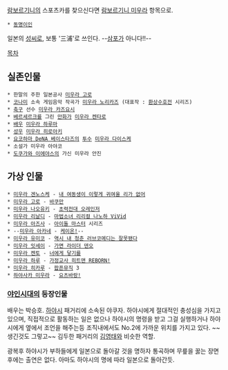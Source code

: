 [[람보르기니]]의 스포츠카를 찾으신다면 [[람보르기니 미우라]] 항목으로.

 * [[동명이인]]

일본의 [[성씨]]로, 보통 '三浦'로 쓰인다. --[[삼포 가는 길|삼포]]가 아니다!!--

[[목차]]


== 실존인물 ==
 * 한말의 주한 일본공사 [[미우라 고로]]
 * [[코나미]] 소속 게임음악 작곡가 [[미우라 노리카즈]] (대표작 : [[환상수호전]] 시리즈)
 * [[축구]] 선수 [[미우라 카즈요시]]
 * [[베르세르크]]를 그린 [[만화가]] [[미우라 켄타로]]
 * [[배우]] [[미우라 하루마]]
 * [[성우]] [[미우라 히로아키]]
 * [[요코하마 DeNA 베이스타즈]]의 [[투수]] [[미우라 다이스케]] 
 * 소설가 미우라 아야코
 * [[도쿠가와 이에야스]]의 가신 미우라 안진
== 가상 인물 ==
 * [[미우라 겐노스케]] - [[내 여동생이 이렇게 귀여울 리가 없어]]
 * [[미우라 고로]] - [[바쿠만]]
 * [[미우라 나오유키]] - [[초력전대 오레인저]]
 * [[미우라 리날디]] - [[마법소녀 리리컬 나노하 ViVid]]
 * [[미우라 아즈사]] - [[아이돌 마스터]] 시리즈
 * --[[미우라 아카네]] - [[케이온!]]--
 * [[미우라 유미코]] - [[역시 내 청춘 러브코메디는 잘못됐다]]
 * [[미우라 잇세이]] - [[가면 라이더 덴오]]
 * [[미우라 켄토]] - [[너에게 닿기를]]
 * [[미우라 하루]] - [[가정교사 히트맨 REBORN!]]
 * [[미우라 히카루]] - [[팝픈뮤직]] 3
 * [[하야사카 미우라]] - [[요츠바랑!]]

=== [[야인시대]]의 등장인물 ===
배우는 박승호.
[[하야시]] 패거리에 소속된 야쿠자. 하야시에게 절대적인 충성심을 가지고 있으며, 직접적으로 활동하는 일은 없으나 하야시의 명령을 받고 그걸 실행하거나 하야시에게 옆에서 조언을 해주는등 조직내에서도 No.2에 가까운 위치를 가지고 있다. ~~생긴것도 그렇고~~ 김두한 패거리의 [[김영태]]와 비슷한 역할.

광복후 하야시가 부하들에게 일본으로 돌아갈 것을 명하자 통곡하며 무릎을 꿇는 장면 후에는 출연은 없다. 아마도 하야시의 명에 따라 일본으로 돌아간듯.
